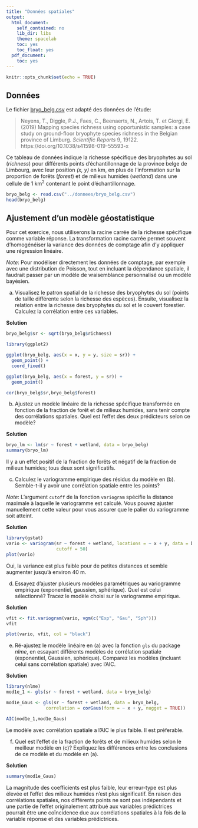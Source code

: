 ---
title: "Données spatiales"
output:
  html_document:
    self_contained: no
    lib_dir: libs
    theme: spacelab
    toc: yes
    toc_float: yes
  pdf_document:
    toc: yes
---

```{r setup, include=FALSE}
knitr::opts_chunk$set(echo = TRUE)
```

## Données

Le fichier [bryo_belg.csv](../donnees/bryo_belg.csv) est adapté des données de l'étude: 

> Neyens, T., Diggle, P.J., Faes, C., Beenaerts, N., Artois, T. et Giorgi, E. (2019) Mapping species richness using opportunistic samples: a case study on ground-floor bryophyte species richness in the Belgian province of Limburg. *Scientific Reports* 9, 19122. https://doi.org/10.1038/s41598-019-55593-x

Ce tableau de données indique la richesse spécifique des bryophytes au sol (*richness*) pour différents points d'échantillonnage de la province belge de Limbourg, avec leur position *(x, y)* en km, en plus de l'information sur la proportion de forêts (*forest*) et de milieux humides (*wetland*) dans une cellule de 1 km$^2$ contenant le point d'échantillonnage.

```{r}
bryo_belg <- read.csv("../donnees/bryo_belg.csv")
head(bryo_belg)
```

## Ajustement d'un modèle géostatistique

Pour cet exercice, nous utiliserons la racine carrée de la richesse spécifique comme variable réponse. La transformation racine carrée permet souvent d'homogénéiser la variance des données de comptage afin d'y appliquer une régression linéaire. 

*Note*: Pour modéliser directement les données de comptage, par exemple avec une distribution de Poisson, tout en incluant la dépendance spatiale, il faudrait passer par un modèle de vraisemblance personnalisé ou un modèle bayésien.

a) Visualisez le patron spatial de la richesse des bryophytes du sol (points de taille différente selon la richesse des espèces). Ensuite, visualisez la relation entre la richesse des bryophytes du sol et le couvert forestier. Calculez la corrélation entre ces variables. 

**Solution**

```{r}
bryo_belg$sr <- sqrt(bryo_belg$richness)

library(ggplot2)

ggplot(bryo_belg, aes(x = x, y = y, size = sr)) +
  geom_point() +
  coord_fixed()

ggplot(bryo_belg, aes(x = forest, y = sr)) +
  geom_point()

cor(bryo_belg$sr,bryo_belg$forest)
```

b) Ajustez un modèle linéaire de la richesse spécifique transformée en fonction de la fraction de forêt et de milieux humides, sans tenir compte des corrélations spatiales. Quel est l'effet des deux prédicteurs selon ce modèle?

**Solution**

```{r}
bryo_lm <- lm(sr ~ forest + wetland, data = bryo_belg)
summary(bryo_lm)
```

Il y a un effet positif de la fraction de forêts et négatif de la fraction de milieux humides; tous deux sont significatifs.

c) Calculez le variogramme empirique des résidus du modèle en (b). Semble-t-il y avoir une corrélation spatiale entre les points?

*Note*: L'argument `cutoff` de la fonction `variogram` spécifie la distance maximale à laquelle le variogramme est calculé. Vous pouvez ajuster manuellement cette valeur pour vous assurer que le palier du variogramme soit atteint.

**Solution**

```{r, warning = FALSE, message = FALSE}
library(gstat)
vario <- variogram(sr ~ forest + wetland, locations = ~ x + y, data = bryo_belg,
                   cutoff = 50)
plot(vario)
```

Oui, la variance est plus faible pour de petites distances et semble augmenter jusqu'à environ 40 m.

d) Essayez d'ajuster plusieurs modèles paramétriques au variogramme empirique (exponentiel, gaussien, sphérique). Quel est celui sélectionné? Tracez le modèle choisi sur le variogramme empirique.

**Solution**

```{r, warning = FALSE, message = FALSE}
vfit <- fit.variogram(vario, vgm(c("Exp", "Gau", "Sph")))
vfit

plot(vario, vfit, col = "black")
```

e) Ré-ajustez le modèle linéaire en (a) avec la fonction `gls` du package *nlme*, en essayant différents modèles de corrélation spatiale (exponentiel, Gaussien, sphérique). Comparez les modèles (incluant celui sans corrélation spatiale) avec l'AIC.

**Solution**

```{r, message = FALSE, warning = FALSE}
library(nlme)
mod1e_1 <- gls(sr ~ forest + wetland, data = bryo_belg)

mod1e_Gaus <- gls(sr ~ forest + wetland, data = bryo_belg,
               correlation = corGaus(form = ~ x + y, nugget = TRUE))

AIC(mod1e_1,mod1e_Gaus)
```

Le modèle avec corrélation spatiale a l'AIC le plus faible. Il est préferable.

f) Quel est l'effet de la fraction de forêts et de milieux humides selon le meilleur modèle en (c)? Expliquez les différences entre les conclusions de ce modèle et du modèle en (a).

**Solution**

```{r}
summary(mod1e_Gaus)
```

La magnitude des coefficients est plus faible, leur erreur-type est plus élevée et l'effet des milieux humides n'est plus significatif. En raison des corrélations spatiales, nos différents points ne sont pas indépendants et une partie de l'effet originalement attribué aux variables prédictrices pourrait être une coïncidence due aux corrélations spatiales à la fois de la variable réponse et des variables prédictrices. 
